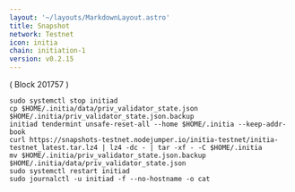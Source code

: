 ```yaml
---
layout: '~/layouts/MarkdownLayout.astro'
title: Snapshot
network: Testnet
icon: initia
chain: initiation-1
version: v0.2.15
---
```

( Block 201757 )
```
sudo systemctl stop initiad
cp $HOME/.initia/data/priv_validator_state.json $HOME/.initia/priv_validator_state.json.backup
initiad tendermint unsafe-reset-all --home $HOME/.initia --keep-addr-book
curl https://snapshots-testnet.nodejumper.io/initia-testnet/initia-testnet_latest.tar.lz4 | lz4 -dc - | tar -xf - -C $HOME/.initia
mv $HOME/.initia/priv_validator_state.json.backup $HOME/.initia/data/priv_validator_state.json
sudo systemctl restart initiad
sudo journalctl -u initiad -f --no-hostname -o cat
```

